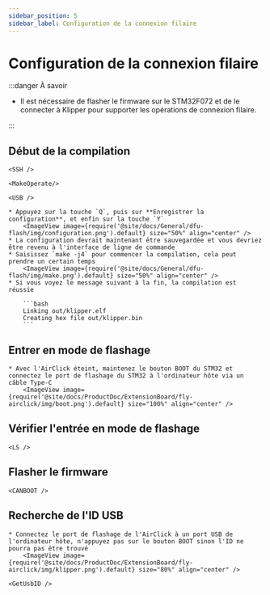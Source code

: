 ```yaml
---
sidebar_position: 5
sidebar_label: Configuration de la connexion filaire
---
```




# Configuration de la connexion filaire

:::danger À savoir

* Il est nécessaire de flasher le firmware sur le STM32F072 et de le connecter à Klipper pour supporter les opérations de connexion filaire.

:::

## Début de la compilation

    <SSH />

    <MakeOperate/>

    <USB />

    * Appuyez sur la touche `Q`, puis sur **Enregistrer la configuration**, et enfin sur la touche `Y`
        <ImageView image={require('@site/docs/General/dfu-flash/img/configuration.png').default} size="50%" align="center" />
    * La configuration devrait maintenant être sauvegardée et vous devriez être revenu à l'interface de ligne de commande
    * Saisissez `make -j4` pour commencer la compilation, cela peut prendre un certain temps
        <ImageView image={require('@site/docs/General/dfu-flash/img/make.png').default} size="50%" align="center" />
    * Si vous voyez le message suivant à la fin, la compilation est réussie

        ```bash
        Linking out/klipper.elf
        Creating hex file out/klipper.bin
        ```

## Entrer en mode de flashage

    * Avec l'AirClick éteint, maintenez le bouton BOOT du STM32 et connectez le port de flashage du STM32 à l'ordinateur hôte via un câble Type-C
        <ImageView image={require('@site/docs/ProductDoc/ExtensionBoard/fly-airclick/img/boot.png').default} size="100%" align="center" />

## Vérifier l'entrée en mode de flashage

    <LS />

## Flasher le firmware
    
    <CANBOOT />

## Recherche de l'ID USB
    * Connectez le port de flashage de l'AirClick à un port USB de l'ordinateur hôte, n'appuyez pas sur le bouton BOOT sinon l'ID ne pourra pas être trouvé
        <ImageView image={require('@site/docs/ProductDoc/ExtensionBoard/fly-airclick/img/klipper.png').default} size="80%" align="center" />

    <GetUsbID />